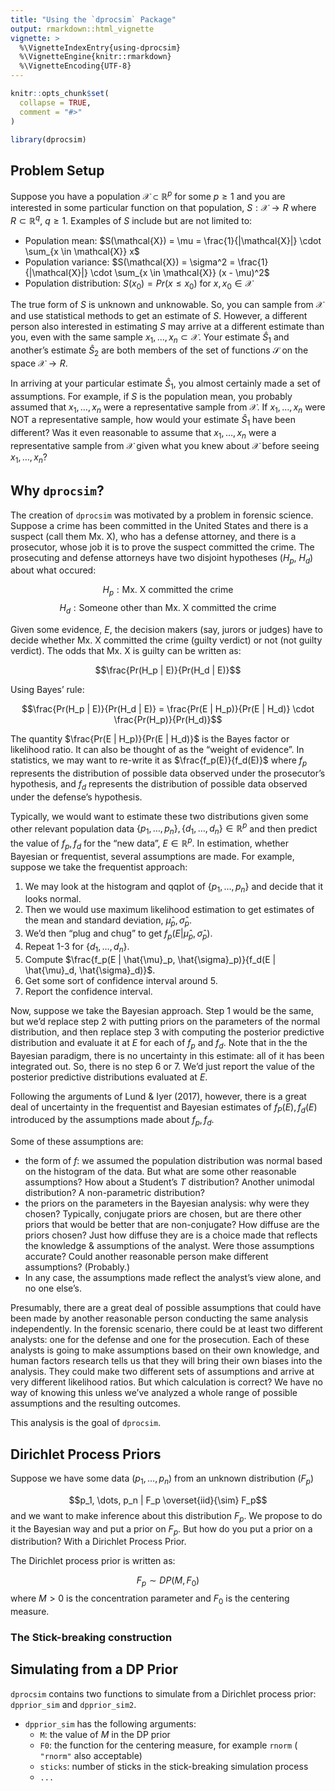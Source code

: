 ```yaml
---
title: "Using the `dprocsim` Package"
output: rmarkdown::html_vignette
vignette: >
  %\VignetteIndexEntry{using-dprocsim}
  %\VignetteEngine{knitr::rmarkdown}
  %\VignetteEncoding{UTF-8}
---
```


```r
knitr::opts_chunk$set(
  collapse = TRUE,
  comment = "#>"
)
```

```r
library(dprocsim)
```

## Problem Setup 

Suppose you have a population $\mathcal{X} \subset \mathbb{R}^p$ for some $p \geq 1$ and you are interested in some particular function on that population, $S: \mathcal{X} \to R$ where $R \subset \mathbb{R}^q$, $q \geq 1$. Examples of $S$ include but are not limited to: 

- Population mean: $S(\mathcal{X}) = \mu =  \frac{1}{|\mathcal{X}|} \cdot \sum_{x \in \mathcal{X}} x$
- Population variance:  $S(\mathcal{X}) = \sigma^2 = \frac{1}{|\mathcal{X}|} \cdot \sum_{x \in \mathcal{X}} (x - \mu)^2$
- Population distribution: $S(x_0) = Pr(x \leq x_0)$ for $x, x_0 \in \mathcal{X}$

The true form of $S$ is unknown and unknowable. So, you can sample from $\mathcal{X}$ and use statistical methods to get an estimate of $S$. However, a different person also interested in estimating $S$ may arrive at a different estimate than you, even with the same sample $x_1, \dots, x_n \subset \mathcal{X}$. Your estimate $\hat{S}_1$ and another's estimate $\hat{S}_2$ are both members of the set of functions $\mathcal{S}$ on the space $\mathcal{X} \to R$. 

In arriving at your particular estimate $\hat{S}_1$, you almost certainly made a set of assumptions. For example, if $S$ is the population mean, you probably assumed that $x_1, \dots, x_n$ were a representative sample from $\mathcal{X}$. If $x_1, \dots, x_n$ were NOT a representative sample, how would your estimate $\hat{S}_1$ have been different? Was it even reasonable to assume that $x_1, \dots, x_n$ were a representative sample from $\mathcal{X}$ given what you knew about $\mathcal{X}$ before seeing $x_1, \dots, x_n$? 

## Why `dprocsim`? 

The creation of `dprocsim` was motivated by a problem in forensic science. Suppose a crime has been committed in the United States and there is a suspect (call them Mx. X), who has a defense attorney, and there is a prosecutor, whose job it is to prove the suspect committed the crime. The prosecuting and defense attorneys have two disjoint hypotheses ($H_p$, $H_d$) about what occured:

$$H_p: \text{Mx. X committed the crime}$$
$$H_d: \text{Someone other than Mx. X committed the crime}$$

Given some evidence, $E$, the decision makers (say, jurors or judges) have to decide whether Mx. X committed the crime (guilty verdict) or not (not guilty verdict). The odds that Mx. X is guilty can be written as: 

$$\frac{Pr(H_p | E)}{Pr(H_d | E)}$$

Using Bayes' rule: 

$$\frac{Pr(H_p | E)}{Pr(H_d | E)} = \frac{Pr(E | H_p)}{Pr(E | H_d)} \cdot \frac{Pr(H_p)}{Pr(H_d)}$$

The quantity $\frac{Pr(E | H_p)}{Pr(E | H_d)}$ is the Bayes factor or likelihood ratio. It can also be thought of as the "weight of evidence". In statistics, we may want to re-write it as $\frac{f_p(E)}{f_d(E)}$
where $f_p$ represents the distribution of possible data observed under the prosecutor's hypothesis, and $f_d$ represents the distribution of possible data observed under the defense's hypothesis. 

Typically, we would want to estimate these two distributions given some other relevant population data $\{p_1, \dots, p_n\} , \{d_1, \dots, d_n\}\in \mathbb{R}^p$ and then predict the value of $f_p, f_d$ for the "new data", $E \in \mathbb{R}^p$. In estimation, whether Bayesian or frequentist, several assumptions are made. For example, suppose we take the frequentist approach: 

1. We may look at the histogram and qqplot of $\{p_1, \dots, p_n\}$ and decide that it looks normal. 
2. Then we would use maximum likelihood estimation to get estimates of the mean and standard deviation, $\hat{\mu}_p, \hat{\sigma}_p$. 
3. We'd then "plug and chug" to get $f_p(E | \hat{\mu}_p, \hat{\sigma}_p)$.
4. Repeat 1-3 for $\{d_1, \dots, d_n\}$. 
5. Compute $\frac{f_p(E | \hat{\mu}_p, \hat{\sigma}_p)}{f_d(E | \hat{\mu}_d, \hat{\sigma}_d)}$. 
6. Get some sort of confidence interval around 5. 
7. Report the confidence interval. 

Now, suppose we take the Bayesian approach. Step 1 would be the same, but we'd replace step 2 with putting priors on the parameters of the normal distribution, and then replace step 3 with computing the posterior predictive distribution and evaluate it at $E$ for each of $f_p$ and $f_d$. Note that in the the Bayesian paradigm, there is no uncertainty in this estimate: all of it has been integrated out. So, there is no step 6 or 7. We'd just report the value of the posterior predictive distributions evaluated at $E$. 

Following the arguments of Lund & Iyer (2017), however, there is a great deal of uncertainty in the frequentist and Bayesian estimates of $f_P(E), f_d(E)$ introduced by the assumptions made about $f_p, f_d$. 

Some of these assumptions are: 

- the form of $f$: we assumed the population distribution was normal based on the histogram of the data. But what are some other reasonable assumptions? How about a Student's $T$ distribution? Another unimodal distribution? A non-parametric distribution? 
- the priors on the parameters in the Bayesian analysis: why were they chosen? Typically, conjugate priors are chosen, but are there other priors that would be better that are non-conjugate? How diffuse are the priors chosen? Just how diffuse they are is a choice made that reflects the knowledge & assumptions of the analyst. Were those assumptions accurate? Could another reasonable person make different assumptions? (Probably.) 
- In any case, the assumptions made reflect the analyst's view alone, and no one else's.

Presumably, there are a great deal of possible assumptions that could have been made by another reasonable person conducting the same analysis independently. In the forensic scenario, there could be at least two different analysts: one for the defense and one for the prosecution. Each of these analysts is going to make assumptions based on their own knowledge, and human factors research tells us that they will bring their own biases into the analysis. They could make two different sets of assumptions and arrive at very different likelihood ratios. But which calculation is correct? We have no way of knowing this unless we've analyzed a whole range of possible assumptions and the resulting outcomes. 

This analysis is the goal of `dprocsim`. 

## Dirichlet Process Priors

Suppose we have some data ($p_1, \dots, p_n$) from an unknown distribution ($F_p$)

$$p_1, \dots, p_n | F_p \overset{iid}{\sim} F_p$$
and we want to make inference about this distribution $F_p$. We propose to do it the Bayesian way and put a prior on $F_p$. But how do you put a prior on a distribution? With a Dirichlet Process Prior. 

The Dirichlet process prior is written as: 

$$F_p \sim DP(M, F_0)$$
where $M > 0$ is the concentration parameter and $F_0$ is the centering measure. 

### The Stick-breaking construction


## Simulating from a DP Prior

`dprocsim` contains two functions to simulate from a Dirichlet process prior: `dpprior_sim` and `dpprior_sim2`. 

- `dpprior_sim` has the following arguments:
    * `M`: the value of $M$ in the DP prior
    * `F0`: the function for the centering measure, for example `rnorm` ( `"rnorm"` also acceptable)
    * `sticks`: number of sticks in the stick-breaking simulation process
    * `...`
    




